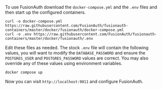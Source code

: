 ---
---

To use FusionAuth download the `docker-compose.yml` and the `.env` files and then start up the configured containers.

```shell title="Download the FusionAuth docker files"
curl -o docker-compose.yml https://raw.githubusercontent.com/FusionAuth/fusionauth-containers/master/docker/fusionauth/docker-compose.yml
curl -o .env https://raw.githubusercontent.com/FusionAuth/fusionauth-containers/master/docker/fusionauth/.env
```

Edit these files as needed. The stock `.env` file will contain the following values, you will want to modify the `DATABASE_PASSWORD` and ensure the `POSTGRES_USER` and `POSTGRES_PASSWORD` values are correct. You may also override any of these values using environment variables.

<RemoteCode lang="shell"
            url="https://raw.githubusercontent.com/FusionAuth/fusionauth-containers/master/docker/fusionauth/.env"
            title="The .env file" />

```shell title="Starting FusionAuth"
docker compose up
```

Now you can visit `http://localhost:9011` and configure FusionAuth.

